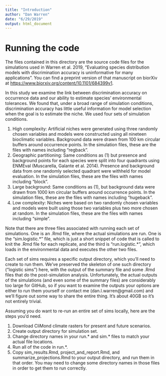 ```yaml
---
title: "Introduction"
author: "Dan Warren"
date: "6/29/2019"
output: html_document
---
```


# Running the code

The files contained in this directory are the source code files for the simulations used in Warren et al. 2019, "Evaluating species distribution models with discrimination accuracy is uninformative for many applications".  You can find a preprint version of that manuscript on biorXiv at [https://www.biorxiv.org/content/10.1101/684399v1](https://www.biorxiv.org/content/10.1101/684399v1).

In this study we examine the link between discrimination accuracy on occurrence data and our ability to estimate species' environmental tolerances.  We found that, under a broad range of simulation conditions, discrimination accuracy has little useful information for model selection when the goal is to estimate the niche.  We used four sets of simulation conditions.

1.	High complexity:  Artificial niches were generated using three randomly chosen variables and models were constructed using all nineteen bioclimatic variables.  Background data were drawn from 100 km circular buffers around occurrence points.  In the simulation files, these are the files with names including "regback".
2.	Geographic partitioning: Same conditions as (1) but presence and background points for each species were split into four quadrants using ENMEval (Muscarella, Galante et al. 2014).   Presence and background data from one randomly selected quadrant were withheld for model evaluation.  In the simulation files, these are the files with names including "block".
3.	Large background: Same conditions as (1), but background data were drawn from 1000 km circular buffers around occurrence points.  In the simulation files, these are the files with names including "hugeback".
4.	Low complexity:  Niches were based on two randomly chosen variables and models were built using those two variables plus two more chosen at random.  In the simulation files, these are the files with names including "simple".

Note that there are three files associated with running each set of simulations.  One is an .Rmd file, where the actual simulations are run.  One is the "sim.logistic.\*" file, which is just a short snippet of code that is called to knit the .Rmd file for each replicate, and the third is "run.logistic.\*", which loads in the environmental data and executes the other two files.  

Each set of sims requires a specific output directory, which you'll need to create to run them.  We've preserved the skeleton of one such directory ("logistic sims")  here, with the output of the summary file and some .Rmd files that do the post-simulation analysis.  Unfortunately, the actual outputs of the simulations (and even some of the summary files) are considerably too large for GitHub, so if you want to examine the outputs your options are either to run them yourself or contact me (dan.l.warren@gmail.com) and we'll figure out some way to share the entire thing.  It's about 40GB so it's not entirely trivial.

Assuming you do want to re-run an entire set of sims locally, here are the steps you'd need.

1. Download CliMond climate rasters for present and future scenarios.
2. Create output directory for simulation set.
3. Change directory names in your run.\* and sim.\* files to match your actual file locations.
4. Run all of the code in run.\*.
5. Copy sim_results.Rmd, project_and_report.Rmd, and summarize_projections.Rmd to your output directory, and run them in that order.  You may need to change some directory names in those files in order to get them to run correctly.
